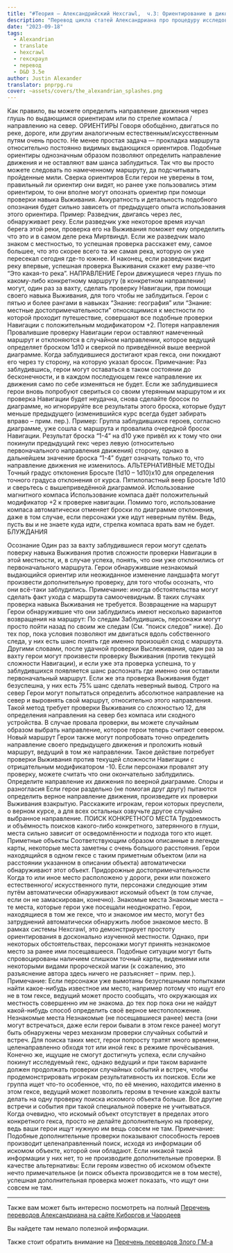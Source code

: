 ```yaml
---
title: "#Теория — Александрийский Hexcrawl,  ч.3: Ориентирование в дикой местности"
description: "Перевод цикла статей Александриана про процедуру исследования гексов в третьей редакции D&D #alexandrian #hexcrawl #dnd3e #translate"
date: "2023-09-18"
tags:
  - Alexandrian
  - translate
  - hexcrawl
  - гекскраул
  - перевод
  - D&D 3.5e
author: Justin Alexander
translator: pnprpg.ru
cover: ~assets/covers/the_alexandrian_splashes.png
---
```


Как правило, вы можете определить направление движения через глушь по выдающимся ориентирам или по стрелке компаса / направлению на север.
ОРИЕНТИРЫ
Говоря обобщённо, двигаться по реке, дороге, или другим аналогичным естественным/искусственным путям очень просто. Не менее простая задача — прокладка маршрута относительно постоянно видимых выдающихся ориентиров. Подобные ориентиры однозначным образом позволяют определить направление движения и не оставляют вам шанса заблудиться. Так что вы просто можете следовать по намеченному маршруту, да подсчитывать пройденные мили.
Сверка ориентиров
Если герои не уверены в том, правильный ли ориентир они видят, но ранее уже пользовались этим ориентиром, то они вполне могут опознать ориентир при помощи проверки навыка Выживания. Аккуратность и детальность подобного опознания будет сильно зависеть от предыдущего опыта использования этого ориентира.
Пример: Разведчик, двигаясь через лес, обнаруживает реку. Если разведчик уже некоторое время изучал берега этой реки, проверка его на Выживания поможет ему определить что это и в самом деле река Миртвиндл. Если же разведчик мало знаком с местностью, то успешная проверка расскажет ему, самое большее, что это скорее всего та же самая река, которую он уже пересекал сегодня где-то южнее. И наконец, если разведчик видит реку впервые, успешная проверка Выживания скажет ему разве-что “Это какая-то река”.
НАПРАВЛЕНИЕ
Герои движущиеся через глушь по какому-либо конкретному маршруту (в конкретном направлении) могут, один раз за вахту, сделать проверку Навигации, при помощи своего навыка Выживания, для того чтобы не заблудиться.
Герои с пятью и более рангами в навыках “Знание: география” или “Знание: местные достопримечательности” относящимися к местности по которой проходит путешествие, совершают все подобные проверки Навигации с положительным модификатором +2.
Потеря направления
Провалившие проверку Навигации герои оставляют намеченный маршрут и отклоняются в случайном направлении, которое ведущий определяет броском 1d10 и сверкой по приведённой выше веерной диаграмме. Когда заблудившиеся достигают края гекса, они покидают его через ту сторону, на которую указал бросок.
Примечание: Раз заблудившись, герои могут оставаться в таком состоянии до бесконечности, и в каждом последующем гексе направление их движения само по себе изменяться не будет.
Если же заблудившиеся герои вновь попробуют свериться со своим утерянным маршрутом и их проверка Навигации будет неудачна, снова сделайте бросок по диаграмме, но игнорируйте все результаты этого броска, которые будут меньше предыдущего (изменившийся курс всегда будет забирать вправо – прим. пер.).
Пример: Группа заблудившихся героев, согласно диаграмме, уже сошла с маршрута и провалила очередной бросок Навигации. Результат броска “1-4” на d10 уже привёл их к тому что они покинули предыдущий гекс через левую (относительно первоначального направления движения) сторону, однако в дальнейшем значение броска “1-4” будет означать только то, что направление движения не изменилось.
АЛЬТЕРНАТИВНЫЕ МЕТОДЫ
Точный градус отклонения
Бросьте (1d10 – 1d10)x10 для определения точного градуса отклонения от курса.
Пятилопастный веер
Бросьте 1d10 и сверьтесь с вышеприведённой диаграммой.
Использование магнитного компаса
Использование компаса даёт положительный модификатор +2 к проверке навигации. Помимо того, использование компаса автоматически отменяет броски по диаграмме отклонения, даже в том случае, если персонажи уже идут неверным путём. Ведь, пусть вы и не знаете куда идти, стрелка компаса врать вам не будет.
БЛУЖДАНИЯ

Осознание
Один раз за вахту заблудившиеся герои могут сделать поверку навыка Выживания против сложности проверки Навигации в этой местности, и, в случае успеха, понять, что они уже отклонились от первоначального маршрута. Герои обнаружившие незнакомый выдающийся ориентир или неожиданное изменение ландшафта могут произвести дополнительную проверку, для того чтобы осознать, что они всё-таки заблудились.
Примечание: иногда обстоятельства могут сделать факт ухода с маршрута самоочевидным. В таких случаях проверка навыка Выживания не требуется.
Возвращение на маршрут
Герои обнаружившие что они заблудились имеют несколько вариантов возвращения на маршрут:
По следам
Заблудившись, персонажи могут просто пойти назад по своим же следам (См. “поиск следов” ниже). До тех пор, пока условия позволяют им двигаться вдоль собственного следа, у них есть шанс понять где именно произошёл сход с маршрута. Другими словами, после удачной проверки Выслеживания, один раз за вахту герои могут произвести проверку Выживания (против текущей сложности Навигации), и если уже эта проверка успешна, то у заблудившихся появляется шанс распознать где именно они оставили первоначальный маршрут. Если же эта проверка Выживания будет безуспешна, у них есть 75% шанс сделать неверный вывод.
Строго на север
Герои могут попытаться определить абсолютное направление на север и выровнять свой маршрут, относительно этого направления. Такой метод требует проверки Выживания со сложностью 12, для определения направления на север без компаса или сходного устройства. В случае провала проверки, вы можете случайным образом выбрать направление, которое герои теперь считают севером.
Новый маршрут
Герои также могут попробовать точно определить направление своего предыдущего движения и проложить новый маршрут, ведущий в том же направлении. Такое действие потребует проверки Выживания против текущей сложности Навигации с отрицательным модификатором -10. Если персонажи провалят эту проверку, можете считать что они окончательно заблудились. Определите направление их движения по веерной диаграмме.
Споры и разногласия
Если герои раздельно (не помогая друг другу) пытаются определить верное направление движения, произведите их проверки Выживания взакрытую. Расскажите игрокам, герои которых преуспели, о верном курсе, а для всех остальных озвучьте другое случайно выбранное направление.
ПОИСК КОНКРЕТНОГО МЕСТА
Трудоемкость и объёмность поисков какого-либо конкретного, затерянного в глуши, места сильно зависит от осведомлённости и подхода того кто ищет.
Приметные объекты
Соответствующим образом описанные в легенде карты, некоторые места заметны с очень большого расстояния. Герои находящийся в одном гексе с таким приметным объектом (или на расстоянии указанном в описании объекта) автоматически обнаруживают этот объект.
Придорожные достопримечательности
Когда то или иное место расположено у дороги, реки или похожего естественного/ искусственного пути, персонажи следующие этим путём автоматически обнаруживают искомый объект (в том случае, если он не замаскирован, конечно).
Знакомые места
Знакомые места – те места, которые герои уже посещали неоднократно. Герои, находящиеся в том же гексе, что и знакомое им место, могут без затруднений автоматически обнаружить любое знакомое место.
В рамках системы Hexcrawl, это демонстрирует простоту ориентирования в досконально изученной местности.
Однако, при некоторых обстоятельствах, персонажи могут принять незнакомое место за ранее ими посещавшееся. Подобные ситуации могут быть спровоцированы наличием слишком точный карты, видениями или некоторыми видами пророческой магии (к сожалению, это разъяснение автора здесь ничего не разъясняет – прим. пер.).
Примечание: Если персонажи уже вымотаны безуспешными попытками найти какое-нибудь известное им место, например потому что ищут его не в том гексе, ведущий может просто сообщать, что окружающая их местность совершенно им не знакома. до тех пор пока они не найдут какой-нибудь способ определить своё верное местоположение.
Незнакомые места
Незнакомые (не посещавшиеся ранее) места (они могут встречаться, даже если герои бывали в этом гексе ранее) могут быть обнаружены через механизм проверки случайных событий и встреч. Для поиска таких мест, герои попросту тратят много времени, целенаправленно обходя тот или иной гекс в режиме прочёсывания.
Конечно же, ищущие не смогут достигнуть успеха, если случайно покинут исследуемый гекс, однако ведущий и при таком варианте должен продолжать проверки случайных событий и встреч, чтобы продемонстрировать игрокам результативность их поисков.
Если же группа ищет что-то особенное, что, по её мнению, находится именно в этом гексе, ведущий может позволить героям в течение каждой вахты делать на одну проверку поиска искомого объекта больше.
Все другие встречи и события при такой специальной поверке не учитываться.
Когда очевидно, что искомый объект отсутствует в пределах этого конкретного гекса, просто не делайте дополнительную на проверку, ведь ваши герои ищут нужную им вещь совсем не там.
Примечание: Подобные дополнительные проверки показывают способность героев производит целенаправленный поиск, исходя из информации об искомом объекте, которой они обладают. Если никакой такой информации у них нет, то не производите дополнительные проверки. В качестве альтернативы: Если героям известно об искомом объекте нечто примечательное (и поиск объекта производится не в том месте), успешная дополнительная проверка может показать, что ищут они совсем не там.

---

Также вам может быть интересно посмотреть на полный
[Перечень переводов Александриана на сайте Киборгов и Чародеев](/posts/translations/alexandrian-index)

Вы найдете там немало полезной информации.

Также стоит обратить внимание на [Перечень переводов Злого ГМ-а](/posts/translations/angrygm-index)
